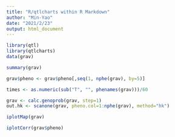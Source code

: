 ```yaml
---
title: "R/qtlcharts within R Markdown"
author: "Min-Yao"
date: "2021/2/23"
output: html_document
---
```


```r
library(qtl)
library(qtlcharts)
data(grav)
```

```r
summary(grav)
```


```r
grav$pheno <- grav$pheno[,seq(1, nphe(grav), by=5)]
```

```r
times <- as.numeric(sub("T", "", phenames(grav)))/60
```

```r
grav <- calc.genoprob(grav, step=1)
out.hk <- scanone(grav, pheno.col=1:nphe(grav), method="hk")
```

```r
iplotMap(grav)
```

```r
iplotCorr(grav$pheno)
```

